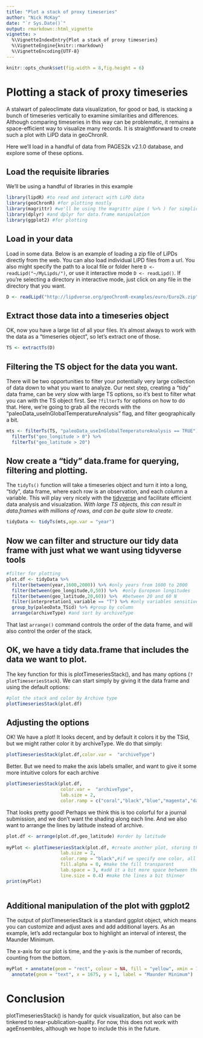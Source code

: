 ```yaml
---
title: "Plot a stack of proxy timeseries"
author: "Nick McKay"
date: "`r Sys.Date()`"
output: rmarkdown::html_vignette
vignette: >
  %\VignetteIndexEntry{Plot a stack of proxy timeseries}
  %\VignetteEngine{knitr::rmarkdown}
  %\VignetteEncoding{UTF-8}
---
```


```r
knitr::opts_chunk$set(fig.width = 8,fig.height = 6) 
```


# Plotting a stack of proxy timeseries

A stalwart of paleoclimate data visualization, for good or bad, is stacking a bunch of timeseries vertically to examine similarities and differences. Although comparing timeseries in this way can be problematic, it remains a space-efficient way to visualize many records. It is straightforward to create such a plot with LiPD data in geoChronR.

Here we'll load in a handful of data from PAGES2k v2.1.0 database, and explore some of these options.

## Load the requisite libraries
We'll be using a handful of libraries in this example
```r
library(lipdR) #to read and interact with LiPD data
library(geoChronR) #for plotting mostly
library(magrittr) #we'll be using the magrittr pipe ( %>% ) for simplicity
library(dplyr) #and dplyr for data.frame manipulation
library(ggplot2) #for plotting
```


## Load in your data
Load in some data. Below is an example of loading a zip file of LiPDs directly from the web. You can also load individual LiPD files from a url. You also might specify the path to a local file or folder here `D <- readLipd("~/MyLipds/")`, or use it interactive mode `D <- readLipd()`. If you're selecting a directory in interactive mode, just click on any file in the directory that you want. 
```r
D <- readLipd("http://lipdverse.org/geoChronR-examples/euro/Euro2k.zip") 
```

## Extract those data into a timeseries object
OK, now you have a large list of all your files. It's almost always to work with the data as a "timeseries object", so let's extract one of those.

```r
TS <- extractTs(D)
```

## Filtering the TS object for the data you want.
There will be two opportunities to filter your potentially very large collection of data down to what you want to analyze. Our next step, creating a "tidy" data frame, can be *very* slow with large TS options, so it's best to filter what you can with the TS object first. See `?filterTs` for options on how to do that. Here, we're going to grab all the records with the "paleoData_useInGlobalTemperatureAnalysis" flag, and filter geographically a bit.  

```r
mts <- filterTs(TS, "paleoData_useInGlobalTemperatureAnalysis == TRUE") %>% 
  filterTs("geo_longitude > 0") %>% 
  filterTs("geo_latitude > 20")
```


## Now create a "tidy" data.frame for querying, filtering and plotting. 
The `tidyTs()` function will take a timeseries object and turn it into a long, "tidy", data frame, where each row is an observation, and each column a variable. This will play very nicely with the [tidyverse](https://www.tidyverse.org/) and facilitate efficient data analysis and visualzation. *With large TS objects, this can result in data.frames with millions of rows, and can be quite slow to create*. 

```r
tidyData <- tidyTs(mts,age.var = "year")
```

## Now we can filter and structure our tidy data frame with just what we want using tidyverse tools
```r
#filter for plotting
plot.df <- tidyData %>% 
  filter(between(year,1600,2000)) %>% #only years from 1600 to 2000
  filter(between(geo_longitude,0,50)) %>%  #only European longitudes
  filter(between(geo_latitude,20,60)) %>%  #between 20 and 60 N
  filter(interpretation1_variable == "T") %>% #only variables sensitive temperature
  group_by(paleoData_TSid) %>% #group by column
  arrange(archiveType) #and sort by archiveType
```
That last `arrange()` command controls the order of the data frame, and will also control the order of the stack. 

## OK, we have a tidy data.frame that includes the data we want to plot.
The key function for this is plotTimeseriesStack(), and has many options (`?plotTimeseriesStack`). We can start simply by giving it the data frame and using the default options:
```r
#plot the stack and color by Archive type
plotTimeseriesStack(plot.df)
```
## Adjusting the options

OK! We have a plot! It looks decent, and by default it colors it by the TSid, but we might rather color it by archiveType. We do that simply:
```r
plotTimeseriesStack(plot.df,color.var =  "archiveType")
```

Better. But we need to make the axis labels smaller, and want to give it some more intuitive colors for each archive

```r
plotTimeseriesStack(plot.df,
                    color.var =  "archiveType",
                    lab.size = 2,
                    color.ramp = c("coral","black","blue","magenta","dark green"))
```

That looks pretty good! Perhaps we think this is too colorful for a journal submission, and we don't want the shading along each line. And we also want to arrange the lines by latitude instead of archive.

```r
plot.df <- arrange(plot.df,geo_latitude) #order by latitude
                   
myPlot <- plotTimeseriesStack(plot.df, #create another plot, storing the output
                    lab.size = 2,
                    color.ramp = "black",#if we specify one color, all the records will get that
                    fill.alpha = 0, #make the fill transparent
                    lab.space = 3, #add it a bit more space between the axis labels and ticks
                    line.size = 0.4) #make the lines a bit thinner
print(myPlot)                   
                   
```

## Additional manipulation of the plot with ggplot2
The output of plotTimeseriesStack is a standard ggplot object, which means you can customize and adjust axes and add additional layers. As an example, let's add rectangular box to highlight an interval of interest, the Maunder Minimum.

The x-axis for our plot is time, and the y-axis is the number of records, counting from the bottom. 

```r
myPlot + annotate(geom = "rect", colour = NA, fill = "yellow", xmin = 1645, xmax = 1715, ymin = 0, ymax = length(unique(plot.df$dataSetName))+1,alpha = 0.2) +
  annotate(geom = "text", x = 1675, y = 1, label = "Maunder Minimum")
```



# Conclusion
plotTimeseriesStack() is handy for quick visualization, but also can be tinkered to near-publication-quality. For now, this does not work with ageEnsembles, although we hope to include this in the future.




